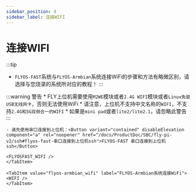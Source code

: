 ```yaml
---
sidebar_position: 4
sidebar_label: 连接WIFI
---
```





# 连接WIFI
:::tip
- `FLYOS-FAST`系统与`FLYOS-Armbian`系统连接WiFi的步骤和方法有略微区别，请选择与您烧录的系统所对应的教程！
:::

:::warning 警告
    * FLY上位机需要使用`M2WE`模块或者`2.4G WIFI`模块或者`Linux免驱USB无线网卡`，否则无法使用WiFi
    * 请注意，上位机不支持中文名称的`WIFI`，不支持`2.4G和5G双频合一的WIFI`
    * 如果是`mini pad`或者`lite2/lite2.1`，请忽略此警告
:::
<Tabs>
    <TabItem value="flyos-fast_wifi" label="FLYOS-FAST系统连接WiFi">
    
    - 请先使用串口连接到上位机：<Button variant="contained" disableElevation component="a" rel="noopener" href="/docs/ProductDoc/SBC/fly-pi-v2/ssh#flyos-fast-串口连接到上位机ssh">FLYOS-FAST 串口连接到上位机ssh</Button>

    <FLYOSFAST_WIFI />
    </TabItem>
    
    <TabItem value="flyos-armbian_wifi" label="FLYOS-Armbian系统连接WiFi">
    <WIFI />
    </TabItem>
</Tabs>

 
